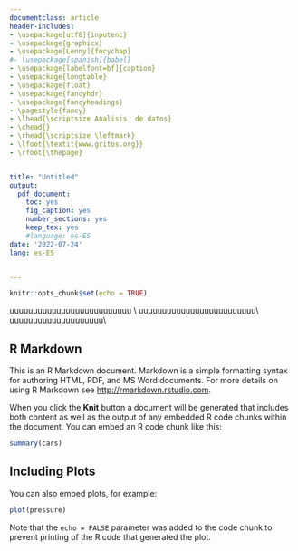 ```yaml
---
documentclass: article
header-includes:
- \usepackage[utf8]{inputenc}
- \usepackage{graphicx}
- \usepackage[Lenny]{fncychap}
#- \usepackage[spanish]{babel}
- \usepackage[labelfont=bf]{caption}
- \usepackage{longtable}
- \usepackage{float}
- \usepackage{fancyhdr}
- \usepackage{fancyheadings}
- \pagestyle{fancy}
- \lhead{\scriptsize Analisis  de datos}
- \chead{}
- \rhead{\scriptsize \leftmark}
- \lfoot{\textit{www.gritos.org}}
- \rfoot{\thepage}


title: "Untitled"
output: 
  pdf_document: 
    toc: yes
    fig_caption: yes
    number_sections: yes
    keep_tex: yes
    #language: es-ES
date: '2022-07-24'
lang: es-ES


---
```

\newpage
\tableofcontents
```r
knitr::opts_chunk$set(echo = TRUE)
```
\newpage
\thispagestyle{empty}
uuuuuuuuuuuuuuuuuuuuuuuuuu \\
uuuuuuuuuuuuuuuuuuuuuuuuu\\
uuuuuuuuuuuuuuuuuuuu\\

\begin{center}
\includegraphics[width=8cm, height=5cm]{logo1}
\end{center}
\newpage
\tableofcontents
\newpage
## R Markdown

This is an R Markdown document. Markdown is a simple formatting syntax for authoring HTML, PDF, and MS Word documents. For more details on using R Markdown see <http://rmarkdown.rstudio.com>.

When you click the **Knit** button a document will be generated that includes both content as well as the output of any embedded R code chunks within the document. You can embed an R code chunk like this:

```r
summary(cars)
```

## Including Plots

You can also embed plots, for example:

```r
plot(pressure)
```

Note that the `echo = FALSE` parameter was added to the code chunk to prevent printing of the R code that generated the plot.

\includegraphics[width=8cm, height=5cm]{logo1}

\begin{enumerate}
\item Jaime
\end{enumerate}
\textbf{Jaime Isaac}
\section{Ecuacion de la recta.}
\subsection{Ecuacion punto pendiente.}

\newpage
\addcontentsline{toc}{chapter}{Bibliography}
\renewcommand{\refname}{Bibliografía}

\begin{thebibliography}{0}
  \bibitem{Mauricio2016} Mauricio. Algun trabajo, 2016.
  \bibitem{Luckie2010} Matthew Luckie. CScamper: a scalable, extensible packet 
                              prober for active measurement of the internet, 2010.
\end{thebibliography}

